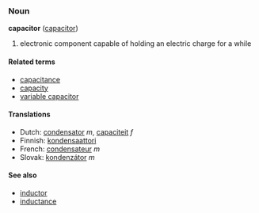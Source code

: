 ===Noun===
'''capacitor''' ([[capacitor]])

# electronic component capable of holding an electric charge for a while

====Related terms====
*[[capacitance]]
*[[capacity]]
*[[variable capacitor]]

====Translations====
*Dutch: [[condensator]] ''m'', [[capaciteit]] ''f''
*Finnish: [[kondensaattori]]
*French: [[condensateur]] ''m''
*Slovak: [[kondenzátor]] ''m''

====See also====
*[[inductor]]
*[[inductance]]